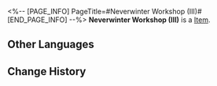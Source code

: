 <%-- [PAGE_INFO]
PageTitle=#Neverwinter Workshop (III)#
[END_PAGE_INFO] --%>
{{Item Infobox
|id          = 252381
|image       = Item Neverwinter Workshop (III).png{{subst:void|<!--$UPLOAD:<<SpriteOutput/Quest/PlanetFes/SwapCardPic/SwapCardPiece/2012_3.png>-<Item Neverwinter Workshop (III).png>-<Item Icons>>-->}}
|type        = 
|invCategory = 
|rarity      = 5
|effect      = 
|description = Complete a Memory Card set to gain buffs.
}}
{{Description|The trailblazing memories deep in your mind will provide inspiration to the game once you recall it in full.}}
'''Neverwinter Workshop (III)''' is a [[Item]].

==Other Languages==
{{Other Languages
|en   = Neverwinter Workshop (III)
|zhs  = 机械屋「永动」-Ⅲ
|zht  = 機械屋「永動」-Ⅲ
|ja   = からくり工房「パーペチュアル」-III
|ko   = 기계공방 「영원한 겨울」-Ⅲ
|es   = Taller del Nuncainvierno&nbsp;III
|fr   = Atelier de Sanshiver (III)
|ru   = Мастерская «Незимье» III
|th   = Neverwinter Workshop III
|vi   = Tiệm Cơ Khí Neverwinter-III
|de   = Nimmerwinter-Werkstatt (III)
|id   = "Neverwinter" Workshop III
|pt   = Oficina do Inverno Efêmero (III)
}}

==Change History==
{{Change History|3.2}}